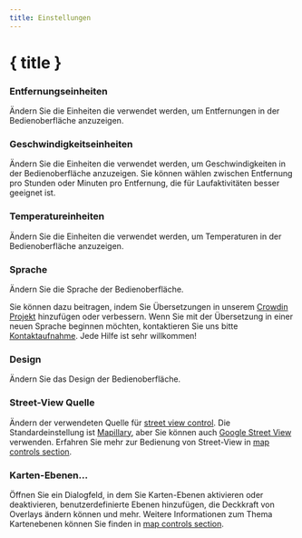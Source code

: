 ```yaml
---
title: Einstellungen
---
```


<script lang="ts">
</script>

# { title }

### <Ruler size="16" class="inline-block" style="margin-bottom: 2px" /> Entfernungseinheiten

Ändern Sie die Einheiten die verwendet werden, um Entfernungen in der Bedienoberfläche anzuzeigen.

### <Zap size="16" class="inline-block" style="margin-bottom: 2px" /> Geschwindigkeitseinheiten

Ändern Sie die Einheiten die verwendet werden, um Geschwindigkeiten in der Bedienoberfläche anzuzeigen.
Sie können wählen zwischen Entfernung pro Stunden oder Minuten pro Entfernung, die für Laufaktivitäten besser geeignet ist.

### <Thermometer size="16" class="inline-block" style="margin-bottom: 2px" /> Temperatureinheiten

Ändern Sie die Einheiten die verwendet werden, um Temperaturen in der Bedienoberfläche anzuzeigen.

### <Languages size="16" class="inline-block" style="margin-bottom: 2px" /> Sprache

Ändern Sie die Sprache der Bedienoberfläche.

<DocsNote>

Sie können dazu beitragen, indem Sie Übersetzungen in unserem <a href="https://crowdin.com/project/gpxstudio" target="_blank">Crowdin Projekt</a> hinzufügen oder verbessern.
Wenn Sie mit der Übersetzung in einer neuen Sprache beginnen möchten, kontaktieren Sie uns bitte <a href="#contact">Kontaktaufnahme</a>.
Jede Hilfe ist sehr willkommen!

</DocsNote>

### <Sun size="16" class="inline-block" style="margin-bottom: 2px" /> Design

Ändern Sie das Design der Bedienoberfläche.

### <PersonStanding size="16" class="inline-block" style="margin-bottom: 2px" /> Street-View Quelle

Ändern der verwendeten Quelle für [street view control](../map-controls).
Die Standardeinstellung ist <a href="https://www.mapillary.com" target="_blank">Mapillary</a>, aber Sie können auch <a href="https://www.google.com/streetview/" target="_blank">Google Street View</a> verwenden.
Erfahren Sie mehr zur Bedienung von Street-View in [map controls section](../map-controls).

### <Layers size="16" class="inline-block" style="margin-bottom: 2px" /> Karten-Ebenen...

Öffnen Sie ein Dialogfeld, in dem Sie Karten-Ebenen aktivieren oder deaktivieren, benutzerdefinierte Ebenen hinzufügen, die Deckkraft von Overlays ändern können und mehr.
Weitere Informationen zum Thema Kartenebenen können Sie finden in [map controls section](../map-controls).
